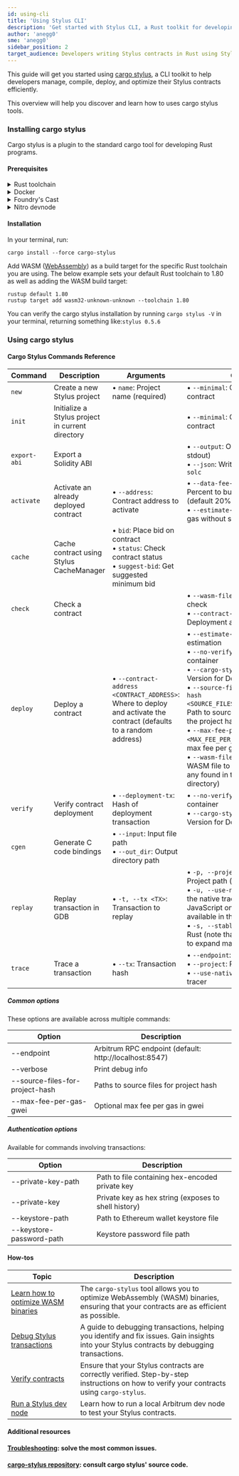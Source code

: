 ```yaml
---
id: using-cli
title: 'Using Stylus CLI'
description: 'Get started with Stylus CLI, a Rust toolkit for developing Stylus contracts'
author: 'anegg0'
sme: 'anegg0'
sidebar_position: 2
target_audience: Developers writing Stylus contracts in Rust using Stylus
---
```


This guide will get you started using [cargo stylus](https://github.com/OffchainLabs/cargo-stylus), a CLI toolkit to help developers manage, compile, deploy, and optimize their Stylus contracts efficiently.

This overview will help you discover and learn how to uses cargo stylus tools.

### Installing cargo stylus

Cargo stylus is a plugin to the standard cargo tool for developing Rust programs.

#### Prerequisites

<details>
<summary>Rust toolchain</summary>

Follow the instructions on [Rust Lang's installation page](https://www.rust-lang.org/tools/install) to install a complete Rust toolchain (v1.81 or newer) on your system. After installation, ensure you can access the programs `rustup`, `rustc`, and `cargo` from your preferred terminal application.

</details>

<details>
<summary>Docker</summary>

We will use the testnet, and some `cargo stylus` commands will require Docker to operate.

You can download Docker from [Docker's website](https://www.docker.com/products/docker-desktop).

</details>

<details>
<summary>Foundry's Cast</summary>

[Foundry's Cast](https://book.getfoundry.sh/cast/) is a command-line tool for interacting with your EVM contracts.

</details>

<details>
<summary>Nitro devnode</summary>

Stylus is available on Arbitrum Sepolia, but we'll use Nitro devnode, which has a pre-funded wallet, saving us the effort of wallet provisioning or running out of tokens to send transactions.

```shell title="Install your devnode"
git clone https://github.com/OffchainLabs/nitro-devnode.git
cd nitro-devnode
```

```shell title="Launch your devnode"
./run-dev-node.sh
```

</details>

#### Installation

In your terminal, run:

```shell
cargo install --force cargo-stylus
```

Add WASM ([WebAssembly](https://webassembly.org/)) as a build target for the specific Rust toolchain you are using. The below example sets your default Rust toolchain to 1.80 as well as adding the WASM build target:

```shell
rustup default 1.80
rustup target add wasm32-unknown-unknown --toolchain 1.80
```

You can verify the cargo stylus installation by running `cargo stylus -V` in your terminal, returning something like:`stylus 0.5.6`

### Using cargo stylus

#### Cargo Stylus Commands Reference

| Command      | Description                                      | Arguments                                                                                                             | Options                                                                                                                                                                                                                                                                                                                                                                                                                                                                                        | Example Usage                                                                                         |
| ------------ | ------------------------------------------------ | --------------------------------------------------------------------------------------------------------------------- | ---------------------------------------------------------------------------------------------------------------------------------------------------------------------------------------------------------------------------------------------------------------------------------------------------------------------------------------------------------------------------------------------------------------------------------------------------------------------------------------------- | ----------------------------------------------------------------------------------------------------- |
| `new`        | Create a new Stylus project                      | • `name`: Project name (required)                                                                                     | • `--minimal`: Create a minimal contract                                                                                                                                                                                                                                                                                                                                                                                                                                                       | `cargo stylus new <YOUR_PROJECT_NAME>`                                                                |
| `init`       | Initialize a Stylus project in current directory |                                                                                                                       | • `--minimal`: Create a minimal contract                                                                                                                                                                                                                                                                                                                                                                                                                                                       | `cargo stylus init --minimal`                                                                         |
| `export-abi` | Export a Solidity ABI                            |                                                                                                                       | • `--output`: Output file (defaults to stdout)<br />• `--json`: Write JSON ABI using `solc`                                                                                                                                                                                                                                                                                                                                                                                                    | `cargo stylus export-abi --json`                                                                      |
| `activate`   | Activate an already deployed contract            | • `--address`: Contract address to activate                                                                           | • `--data-fee-bump-percent`: Percent to bump estimated fee (default 20%)<br />• `--estimate-gas`: Only estimate gas without sending transaction                                                                                                                                                                                                                                                                                                                                                | `cargo stylus activate --address <CONTRACT_ADDRESS>`                                                  |
| `cache`      | Cache contract using Stylus CacheManager         | • `bid`: Place bid on contract<br />• `status`: Check contract status<br />• `suggest-bid`: Get suggested minimum bid |                                                                                                                                                                                                                                                                                                                                                                                                                                                                                                | `cargo stylus cache bid --address <CONTRACT_ADDRESS>`                                                 |
| `check`      | Check a contract                                 |                                                                                                                       | • `--wasm-file`: WASM file to check<br />• `--contract-address`: Deployment address                                                                                                                                                                                                                                                                                                                                                                                                            |                                                                                                       |
| `deploy`     | Deploy a contract                                | • `--contract-address <CONTRACT_ADDRESS>`: Where to deploy and activate the contract (defaults to a random address)   | • `--estimate-gas`: Only perform estimation<br />• `--no-verify`: Skip reproducible container<br />• `--cargo-stylus-version`: Version for Docker image<br />• `--source-files-for-project-hash <SOURCE_FILES_FOR_PROJECT_HASH>`: Path to source files to include in the project hash<br />• `--max-fee-per-gas-gwei <MAX_FEE_PER_GAS_GWEI>`: Optional max fee per gas in gwei units<br />• `--wasm-file <WASM_FILE>`: The WASM file to check (defaults to any found in the current directory) | `cargo stylus deploy --endpoint='http://localhost:8547' --private-key="<PRIVATE_KEY>" --estimate-gas` |
| `verify`     | Verify contract deployment                       | • `--deployment-tx`: Hash of deployment transaction                                                                   | • `--no-verify`: Skip reproducible container<br />• `--cargo-stylus-version`: Version for Docker image                                                                                                                                                                                                                                                                                                                                                                                         |                                                                                                       |
| `cgen`       | Generate C code bindings                         | • `--input`: Input file path<br />• `--out_dir`: Output directory path                                                |                                                                                                                                                                                                                                                                                                                                                                                                                                                                                                |                                                                                                       |
| `replay`     | Replay transaction in GDB                        | • `-t, --tx <TX>`: Transaction to replay                                                                              | • `-p, --project <PROJECT>`: Project path (default: `.`)<br />• `-u, --use-native-tracer`: Use the native tracer instead of the JavaScript one (may not be available in the node)<br />• `-s, --stable-rust`: Use stable Rust (note that nightly is needed to expand macros)                                                                                                                                                                                                                   | `cargo stylus replay --tx <TX>`                                                                       |
| `trace`      | Trace a transaction                              | • `--tx`: Transaction hash                                                                                            | • `--endpoint`: RPC endpoint<br />• `--project`: Project path<br />• `--use-native-tracer`: Use native tracer                                                                                                                                                                                                                                                                                                                                                                                  |                                                                                                       |

##### Common options

These options are available across multiple commands:

| Option                          | Description                                            |
| ------------------------------- | ------------------------------------------------------ |
| --endpoint                      | Arbitrum RPC endpoint (default: http://localhost:8547) |
| --verbose                       | Print debug info                                       |
| --source-files-for-project-hash | Paths to source files for project hash                 |
| --max-fee-per-gas-gwei          | Optional max fee per gas in gwei                       |

##### Authentication options

Available for commands involving transactions:

| Option                   | Description                                          |
| ------------------------ | ---------------------------------------------------- |
| --private-key-path       | Path to file containing hex-encoded private key      |
| --private-key            | Private key as hex string (exposes to shell history) |
| --keystore-path          | Path to Ethereum wallet keystore file                |
| --keystore-password-path | Keystore password file path                          |

#### How-tos

| Topic                                                                                              | Description                                                                                                                                 |
| -------------------------------------------------------------------------------------------------- | ------------------------------------------------------------------------------------------------------------------------------------------- |
| [Learn how to optimize WASM binaries](https://docs.arbitrum.io/stylus/how-tos/optimizing-binaries) | The `cargo-stylus` tool allows you to optimize WebAssembly (WASM) binaries, ensuring that your contracts are as efficient as possible.      |
| [Debug Stylus transactions](https://docs.arbitrum.io/stylus/how-tos/debug-stylus-transactions)     | A guide to debugging transactions, helping you identify and fix issues. Gain insights into your Stylus contracts by debugging transactions. |
| [Verify contracts](https://docs.arbitrum.io/stylus/how-tos/verify-contracts)                       | Ensure that your Stylus contracts are correctly verified. Step-by-step instructions on how to verify your contracts using `cargo-stylus`.   |
| [Run a Stylus dev node](https://docs.arbitrum.io/run-arbitrum-node/run-local-dev-node)             | Learn how to run a local Arbitrum dev node to test your Stylus contracts.                                                                   |

#### Additional resources

#### [Troubleshooting](https://docs.arbitrum.io/stylus/troubleshooting-building-stylus): solve the most common issues.

#### [cargo-stylus repository](https://github.com/OffchainLabs/stylus): consult cargo stylus' source code.
